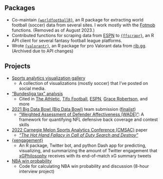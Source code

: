 ## Packages

-   Co-maintain [`{worldfootballR}`](https://github.com/JaseZiv/worldfootballR), an R package for extracting world football (soccer) data from several sites. I work mostly with the [Fotmob](https://www.fotmob.com/) functions. (Removed as of August 2023.)
-   Contributed functions for scraping data from [ESPN](https://www.espn.com/) to [`{ffscrapr}`](https://github.com/ffverse/ffscrapr/), an R API client for several fantasy football league platforms.
-   Wrote [`{valorantr}`](https://github.com/tonyelhabr/valorantr), an R package for pro Valorant data from [rib.gg](https://rib.gg/). (Archived due to API changes)

## Projects

-   [Sports analytics visualization gallery](https://github.com/tonyelhabr/sports_viz)
    -   A collection of visualizations (mostly soccer) that I've posted on social media.
-   ["Bundesliga tax" analysis](https://twitter.com/TonyElHabr/status/1405946563260817412)
    -   Cited in [The Athletic](https://theathletic.com/3307533/2022/05/16/a-case-against-erling-haalands-move-to-manchester-city/), [Tifo Football](https://www.youtube.com/watch?v=07gDK0_Ea1U), [ESPN](https://www.espn.com/sports/insider/soccer/insider/story/_/id/34373375/bayern-munich-bundesliga-does-german-soccer-weirdness-hurt-dominant-team), [Grace Robertson](https://onfootball.substack.com/p/is-the-bundesliga-tax-real), and more
-   [2021 Big Data Bowl (Big Data Bowl)](https://operations.nfl.com/gameday/analytics/big-data-bowl/) team submission ([finalist](https://www.youtube.com/watch?v=l-O24EqD4YI))
    -   ["Weighted Assessment of Defender Affectiveness (WADE)"](https://www.kaggle.com/asmaetoumi/weighted-assessment-of-defender-effectiveness): A framework for quantifying NFL defensive back coverage and contest skills
-   [2022 Carnegie Melon Sports Analytics Conference (CMSAC)](https://www.stat.cmu.edu/cmsac/conference/2022/) paper
    -   [*"The Hot Hand Fallacy in Call of Duty Search and Destroy"*](https://github.com/tonyelhabr/cod_snd/blob/master/paper/paper.pdf)
-   [{xengagement}](https://github.com/tonyelhabr/xengagement)
    -   An R package, Twitter bot, and python Dash app for predicting, visualizing, and summarizing the amount of Twitter engagement that [xGPhilosophy](https://twitter.com/xGPhilosophy) receives with its end-of-match xG summary tweets
-   [NBA win probability](https://github.com/tonyelhabr/nba_wp)
    -   Code for calculating NBA win probability and discussion (8-hour interview project)
